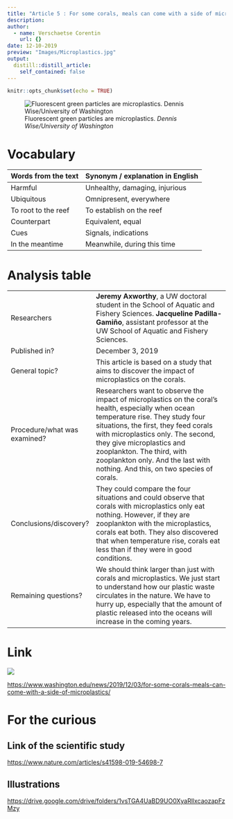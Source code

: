 ```yaml
---
title: "Article 5 : For some corals, meals can come with a side of microplastics "
description: 
author:
  - name: Verschaetse Corentin
    url: {}
date: 12-10-2019
preview: "Images/Microplastics.jpg"
output:
  distill::distill_article:
    self_contained: false
---
```


```r
knitr::opts_chunk$set(echo = TRUE)
```

![Fluorescent green particles are microplastics. *Dennis Wise/University of Washington*](Images/Microplastics.jpg)

# Vocabulary

| Words from the text | Synonym / explanation in English |
| ------------------- | -------------------------------- |
| Harmful             | Unhealthy, damaging, injurious   |
| Ubiquitous          | Omnipresent, everywhere          |
| To root to the reef | To establish on the reef         |
| Counterpart         | Equivalent, equal                |
| Cues                | Signals, indications             |
| In the meantime     | Meanwhile, during this time      |

# Analysis table

|                              |                                                                                                                                                                                                                                                                                                                                                               |
| ---------------------------- | ------------------------------------------------------------------------------------------------------------------------------------------------------------------------------------------------------------------------------------------------------------------------------------------------------------------------------------------------------------- |
| Researchers                  | **Jeremy Axworthy**, a UW doctoral student in the School of Aquatic and Fishery Sciences. **Jacqueline Padilla-Gamiño**, assistant professor at the UW School of Aquatic and Fishery Sciences.                                                                                                                                                                |
| Published in?                | December 3, 2019                                                                                                                                                                                                                                                                                                                                              |
| General topic?               | This article is based on a study that aims to discover the impact of microplastics on the corals.                                                                                                                                                                                                                                                             |
| Procedure/what was examined? | Researchers want to observe the impact of microplastics on the coral’s health, especially when ocean temperature rise. They study four situations, the first, they feed corals with microplastics only. The second, they give microplastics and zooplankton. The third, with zooplankton only. And the last with nothing. And this, on two species of corals. |
| Conclusions/discovery?       | They could compare the four situations and could observe that corals with microplastics only eat nothing. However, if they are zooplankton with the microplastics, corals eat both. They also discovered that when temperature rise, corals eat less than if they were in good conditions.                                                                    |
| Remaining questions?         | We should think larger than just with corals and   microplastics. We just start to understand how our plastic waste circulates   in the nature. We have to hurry up, especially that the amount of plastic   released into the oceans will increase in the coming years.                                                                                      |

# Link

![](Images/University_of_Washington.png)

<https://www.washington.edu/news/2019/12/03/for-some-corals-meals-can-come-with-a-side-of-microplastics/>

# For the curious

## Link of the scientific study

<https://www.nature.com/articles/s41598-019-54698-7>

## Illustrations

<https://drive.google.com/drive/folders/1vsTGA4UaBD9UO0XyaRllxcaozapFzMzy>
